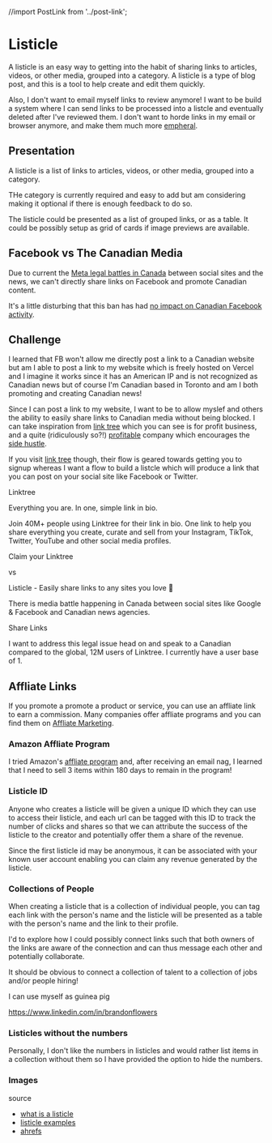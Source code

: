 //import PostLink from '../post-link';

<Meta title="design system/organisms/listicle" />

# Listicle

A listicle is an easy way to getting into the habit of sharing links to articles, videos, or other media, grouped into a category. A listicle is a type of blog post, and this is a tool to help create and edit them quickly.

Also, I don't want to email myself links to review anymore! I want to be build a system where I can send links to be processed into a listcle and eventually deleted after I've reviewed them. I don't want to horde links in my email or browser anymore, and make them much more [empheral](https://tribe.digital/insights/what-is-ephemeral-content).

## Presentation 

A listicle is a list of links to articles, videos, or other media, grouped into a category.

THe category is currently required and easy to add but am considering making it optional if there is enough feedback to do so.

The listicle could be presented as a list of grouped links, or as a table. It could be possibly setup as grid of cards if image previews are available. 

## Facebook vs The Canadian Media 

Due to current the [Meta legal battles in Canada](https://www.cbc.ca/news/politics/online-news-act-meta-facebook-1.6885634) between social sites and the news, we can't directly share links on Facebook and promote Canadian content.

It's a little disturbing that this ban has had [no impact on Canadian Facebook activity](https://www.reuters.com/technology/metas-canada-news-ban-fails-dent-facebook-usage-2023-08-29/). 

## Challenge

I learned that FB won't allow me directly post a link to a Canadian website but am I able to post a link to my website which is freely hosted on Vercel and I imagine it works since it has an American IP and is not recognized as Canadian news but of course I'm Canadian based in Toronto and am I both promoting and creating Canadian news!

Since I can post a link to my website, I want to be to allow myslef and others the ability to easily share links to Canadian media without being blocked. I can take inspiration from [link tree](https://linktr.ee/s/pricing/) which you can see is for profit business, and a quite (ridiculously so?!) [profitable](https://research.contrary.com/reports/linktree) company which encourages the [side hustle](https://linktr.ee/blog/side-hustle-business-success-money-tips/).

If you visit [link tree](https://linktr.ee/) though, their flow is geared towards getting you to signup whereas I want a flow to build a listcle which will produce a link that you can post on your social site like Facebook or Twitter. 

Linktree

Everything you are. In one, simple link in bio.

Join 40M+ people using Linktree for their link in bio. One link to help you share everything you create, curate and sell from your Instagram, TikTok, Twitter, YouTube and other social media profiles.

Claim your Linktree 

vs 

Listicle - Easily share links to any sites you love 💛

There is media battle happening in Canada between social sites like Google & Facebook and Canadian news agencies.

Share Links

I want to address this legal issue head on and speak to a Canadian compared to the global, 12M users of Linktree. I currently have a user base of 1. 

## Affliate Links 

If you promote a promote a product or service, you can use an affliate link to earn a commission. Many companies offer affliate programs and you can find them on [Affliate Marketing](https://www.affiliatemarketing.com/).

### Amazon Affliate Program

I tried Amazon's [affliate program](https://affiliate-program.amazon.com/) and, after receiving an email nag, I learned that I need to sell 3 items within 180 days to remain in the program!

### Listicle ID 

Anyone who creates a listicle will be given a unique ID which they can use to access their listicle, and each url can be tagged with this ID to track the number of clicks and shares so that we can attribute the success of the listicle to the creator and potentially offer them a share of the revenue.

Since the first listicle id may be anonymous, it can be associated with your known user account enabling you can claim any revenue generated by the listicle.

### Collections of People 

When creating a listicle that is a collection of individual people, you can tag each link with the person's name and the listicle will be presented as a table with the person's name and the link to their profile.

I'd to explore how I could possibly connect links such that both owners of the links are aware of the connection and can thus message each other and potentially collaborate. 

It should be obvious to connect a collection of talent to a collection of jobs and/or people hiring! 

I can use myself as guinea pig 

https://www.linkedin.com/in/brandonflowers


### Listicles without the numbers 

Personally, I don't like the numbers in listicles and would rather list items in a collection without them so I have provided the option to hide the numbers.

### Images 

<AndorStory />

<Link url="https://www.polygon.com/deals/24097685/andor-4k-blu-ray-physical-media-andor-obi-wan-pre-order-buy-disney-plus">source</Link>


<Canvas>
  <Story name="listicle">
    <ListicleStory />
  </Story>
    <Story name="listicle builder">
    <ListicleBuilderStory />
  </Story>
</Canvas>

- [what is a listicle](https://www.contentpowered.com/blog/what-listicle-examples-tips/)
- [listicle examples](https://shorthand.com/the-craft/listicle-examples/index.html)
- [ahrefs](https://ahrefs.com/)